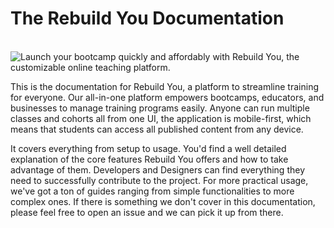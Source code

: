 # The Rebuild You Documentation

<br />
<img
  alt="Launch your bootcamp quickly and affordably with Rebuild You, the customizable online teaching platform."
  src="https://rebuildyou.co/classroomio-opengraph-image.png"
/>

This is the documentation for Rebuild You, a platform to streamline training for everyone. Our all-in-one platform empowers bootcamps, educators, and businesses to manage training programs easily. Anyone can run multiple classes and cohorts all from one UI, the application is mobile-first, which means that students can access all published content from any device.

It covers everything from setup to usage. You'd find a well detailed explanation of the core features Rebuild You offers and how to take advantage of them. Developers and Designers can find everything they need to successfully contribute to the project. For more practical usage, we've got a ton of guides ranging from simple functionalities to more complex ones. If there is something we don't cover in this documentation, please feel free to open an issue and we can pick it up from there.

